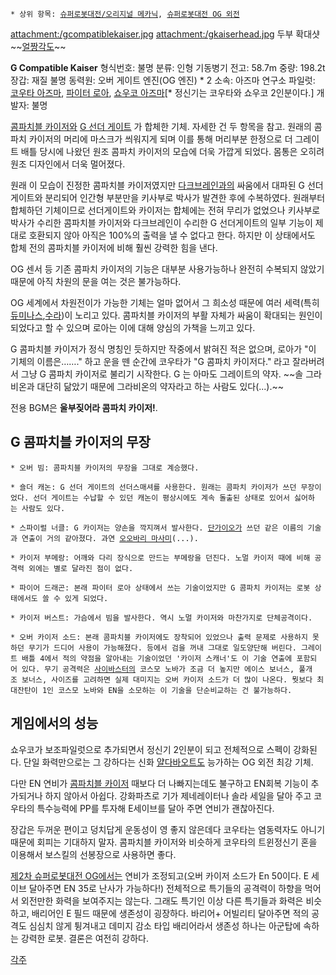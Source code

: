  * 상위 항목: [[슈퍼로봇대전/오리지널 메카닉]], [[슈퍼로봇대전 OG 외전]]

attachment:/gcompatiblekaiser.jpg
attachment:/gkaiserhead.jpg
두부 확대샷 ~~[[얼짱각도]]~~

'''G Compatible Kaiser'''
형식번호: 불명
분류: 인형 기동병기
전고: 58.7m
중량: 198.2t
장갑: 재질 불명
동력원: 오버 게이트 엔진(OG 엔진) * 2
소속: 아즈마 연구소
파일럿: [[코우타 아즈마]], [[파이터 로아]], [[쇼우코 아즈마]][* 정신기는 코우타와 쇼우코 2인분이다.]
개발자: 불명

[[콤파치블 카이저]]와 [[G 선더 게이트]] 가 합체한 기체. 자세한 건 두 항목을 참고.
원래의 콤파치 카이저의 머리에 마스크가 씌워지게 되며 이를 통해 머리부분 한정으로 더 그레이트 배틀 당시에 나왔던 원조 콤파치 카이저의 모습에 더욱 가깝게 되었다. 몸통은 오히려 원조 디자인에서 더욱 멀어졌다.

원래 이 모습이 진정한 콤파치블 카이저였지만 [[다크브레인]]과의 싸움에서 대파된 G 선더 게이트와 분리되어 인간형 부분만을 키사부로 박사가 발견한 후에 수복하였다. 원래부터 합체하던 기체이므로 선더게이트와 카이저는 합체에는 전혀 무리가 없었으나 키사부로 박사가 수리한 콤파치블 카이저와 다크브레인이 수리한 G 선더게이트의 일부 기능이 제대로 호환되지 않아 아직은 100%의 출력을 낼 수 없다고 한다. 하지만 이 상태에서도 합체 전의 콤파치블 카이저에 비해 훨씬 강력한 힘을 낸다.

OG 센서 등 기존 콤파치 카이저의 기능은 대부분 사용가능하나 완전히 수복되지 않았기 때문에 아직 차원의 문을 여는 것은 불가능하다.

OG 세계에서 차원전이가 가능한 기체는 얼마 없어서 그 희소성 때문에 여러 세력(특히 [[듀미나스]],[[수라]])이 노리고 있다. 콤파치블 카이저의 부활 자체가 싸움이 확대되는 원인이 되었다고 할 수 있으며 로아는 이에 대해 양심의 가책을 느끼고 있다.

G 콤파치블 카이저가 정식 명칭인 듯하지만 작중에서 밝혀진 적은 없으며, 로아가 "이 기체의 이름은……." 하고 운을 뗀 순간에 코우타가 "G 콤파치 카이저다." 라고 잘라버려서 그냥 G 콤파치 카이저로 불리기 시작한다. G 는 아마도 그레이트의 약자. ~~솔 그라비온과 대단히 닮았기 때문에 그라비온의 약자라고 하는 사람도 있다(...).~~

전용 BGM은 '''울부짖어라 콤파치 카이저!'''.

== G 콤파치블 카이저의 무장 ==
{{{#!html
<iframe width="560" height="315" src="http://www.youtube.com/embed/E2i3vZlPUkc" frameborder="0" allowfullscreen></iframe>
}}}
 * 오버 빔: 콤파치블 카이저의 무장을 그대로 계승했다.

 * 숄더 캐논: G 선더 게이트의 선더스매셔를 사용한다. 원래는 콤파치 카이저가 쓰던 무장이었다. 선더 게이트는 수납할 수 있던 캐논이 평상시에도 계속 돌출된 상태로 있어서 싫어하는 사람도 있다.

 * 스파이럴 너클: G 카이저는 양손을 깍지껴서 발사한다. [[단가이오]]가 쓰던 같은 이름의 기술과 연출이 거의 같아졌다. 과연 [[오오바리 마사미]](...).

 * 카이저 부메랑: 어깨와 다리 장식으로 만드는 부메랑을 던진다. 노멀 카이저 때에 비해 공격력 외에는 별로 달라진 점이 없다.

 * 파이어 드래곤: 본래 파이터 로아 상태에서 쓰는 기술이었지만 G 콤파치 카이저는 로봇 상태에서도 쓸 수 있게 되었다.

 * 카이저 버스트: 가슴에서 빔을 발사한다. 역시 노멀 카이저와 마찬가지로 단체공격이다.

 * 오버 카이저 소드: 본래 콤파치블 카이저에도 장착되어 있었으나 출력 문제로 사용하지 못하던 무기가 드디어 사용이 가능해졌다. 등에서 검을 꺼내 그대로 일도양단해 버린다. 그레이트 배틀 4에서 적의 약점을 알아내는 기술이었던 '카이저 스캐너'도 이 기술 연출에 포함되어 있다. 무기 공격력은 [[사이바스터]]의 코스모 노바가 조금 더 높지만 에이스 보너스, 풀개조 보너스, 사이즈를 고려하면 실제 대미지는 오버 카이저 소드가 더 많이 나온다. 뭣보다 최대잔탄이 1인 코스모 노바와 EN을 소모하는 이 기술을 단순비교하는 건 불가능하다.

== 게임에서의 성능 ==
쇼우코가 보조파일럿으로 추가되면서 정신기 2인분이 되고 전체적으로 스펙이 강화된다. 단일 화력만으로는 그 강하다는 신화 [[얄다바오트]]도 능가하는 OG 외전 최강 기체.

다만 EN 연비가 [[콤파치블 카이저]] 때보다 더 나빠지는데도 불구하고 EN회복 기능이 추가되거나 하지 않아서 아쉽다. 강화파츠로 기가 제네레이터나 솔라 세일을 달아 주고 코우타의 특수능력에 PP를 투자해 E세이브를 달아 주면 연비가 괜찮아진다. 

장갑은 두꺼운 편이고 덩치답게 운동성이 영 좋지 않은데다 코우타는 염동력자도 아니기 때문에 회피는 기대하지 말자. 콤파치블 카이저와 비슷하게 코우타의 트윈정신기 혼을 이용해서 보스킬의 선봉장으로 사용하면 좋다.

[[제2차 슈퍼로봇대전 OG]]에서는 연비가 조정되고(오버 카이저 소드가 En 50이다. E 세이브 달아주면 EN 35로 난사가 가능하다!) 전체적으로 특기들의 공격력이 하향을 먹어서 외전만한 화력을 보여주지는 않는다. 그래도 특기인 이상 다른 특기들과 화력은 비슷하고, 배리어인 E 필드 때문에 생존성이 굉장하다. 바리어+ 어빌리티 달아주면 적의 공격도 심심치 않게 튕겨내고 데미지 감소 타입 배리어라서 생존성 하나는 아군탑에 속하는 강력한 로봇. 결론은 여전히 강하다.

[[각주]]
